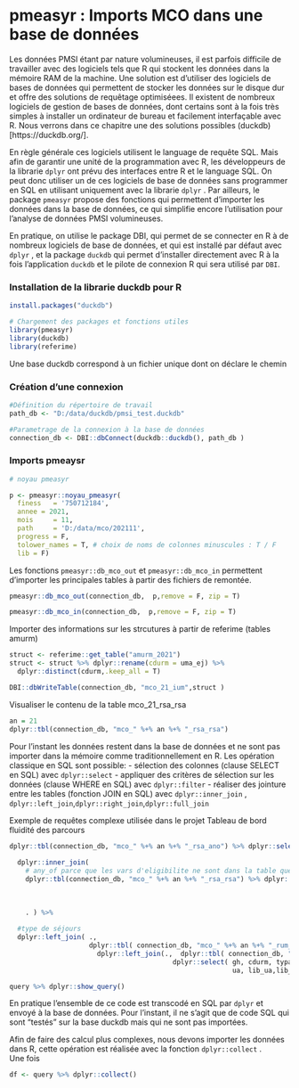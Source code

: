 # pmeasyr : Imports MCO dans une base de données

Les données PMSI étant par nature volumineuses, il est parfois difficile de travailler avec des logiciels tels que R qui stockent les données dans la mémoire RAM de la machine. Une solution est d'utiliser des logiciels de bases de données qui permettent de stocker les données sur le disque dur et offre des solutions de requêtage optimiséees. Il existent de nombreux logiciels de gestion de bases de données, dont certains sont à la fois très simples à installer un ordinateur de bureau et facilement interfaçable avec R. Nous verrons dans ce chapitre une des solutions possibles (duckdb)[https://duckdb.org/].

En règle générale ces logiciels utilisent le language de requête SQL. Mais afin de garantir une unité de la programmation avec R, les développeurs de la librarie ```dplyr``` ont prévu des interfaces entre R et le language SQL. On peut donc utiliser un de ces logiciels de base de données sans programmer en SQL en utilisant uniquement avec la librarie ```dplyr``` . Par ailleurs, le package ```pmeasyr``` propose des fonctions qui permettent d'importer les données dans la base de données, ce qui simplifie encore l'utilisation pour l'analyse de données PMSI volumineuses.

En pratique, on utilise le package DBI, qui permet de se connecter en R à de nombreux logiciels de base de données, et qui est installé par défaut avec ```dplyr``` , et la package ```duckdb``` qui permet d'installer directement avec R à la fois l'application ```duckdb``` et le pilote de connexion R qui sera utilisé par ```DBI```. 

### Installation de la librarie duckdb pour R
```r

install.packages("duckdb")

# Chargement des packages et fonctions utiles
library(pmeasyr)
library(duckdb)
library(referime)


```

Une base duckdb correspond à un fichier unique dont on déclare le chemin 

### Création d'une connexion
```r

#Définition du répertoire de travail
path_db <- "D:/data/duckdb/pmsi_test.duckdb"

#Parametrage de la connexion à la base de données
connection_db <- DBI::dbConnect(duckdb::duckdb(), path_db )


```

### Imports pmeaysr

```r
# noyau pmeasyr

p <- pmeasyr::noyau_pmeasyr(
  finess   = '750712184',
  annee = 2021,
  mois     = 11,
  path     = 'D:/data/mco/202111',
  progress = F,
  tolower_names = T, # choix de noms de colonnes minuscules : T / F
  lib = F)

```


Les fonctions ```pmeasyr::db_mco_out``` et ```pmeasyr::db_mco_in``` permettent d'importer les principales tables à partir des fichiers de remontée.

```r
pmeasyr::db_mco_out(connection_db,  p,remove = F, zip = T) 

pmeasyr::db_mco_in(connection_db,  p,remove = F, zip = T) 
```
Importer des informations sur les strcutures à partir de referime (tables amurm)
```r

struct <- referime::get_table("amurm_2021")
struct <- struct %>% dplyr::rename(cdurm = uma_ej) %>%
  dplyr::distinct(cdurm,.keep_all = T)

DBI::dbWriteTable(connection_db, "mco_21_ium",struct )

```

Visualiser le contenu de la table mco_21_rsa_rsa
```r
 
an = 21
dplyr::tbl(connection_db, "mco_" %+% an %+% "_rsa_rsa")
```

Pour l'instant les données restent dans la base de données et ne sont pas importer dans la mémoire comme traditionnellement en R. Les opération classique en SQL sont possible:
- sélection des colonnes (clause SELECT en SQL) avec ```dplyr::select```
- appliquer des critères de sélection sur les données (clause WHERE en SQL) avec ```dplyr::filter```
- réaliser des jointure entre les tables (fonction JOIN en SQL) avec ```dplyr::inner_join```  , ```dplyr::left_join```,```dplyr::right_join```,```dplyr::full_join```

Exemple de requêtes complexe utilisée dans le projet Tableau de bord fluidité des parcours
```r


dplyr::tbl(connection_db, "mco_" %+% an %+% "_rsa_ano") %>% dplyr::select(nas,cle_rsa,dtent,dtsort,factam, pbcmu, motnofact, typecont )  %>%
  
  dplyr::inner_join( 
    # any_of parce que les vars d'eligibilite ne sont dans la table que pour 2021
    dplyr::tbl(connection_db, "mco_" %+% an %+% "_rsa_rsa") %>% dplyr::select(any_of(c('cle_rsa','noseqrum','anseqta','ansor','moissor','ghm','noghs','sexe',
                                                                                       'agean','agejr','echpmsi','prov','schpmsi','dest','nbrum','duree','cdgeo',
                                                                                       'ell_gradation','surveillance_particuliere','resererve_hosp','rescrit_tarifaire',
                                                                                       'cat_nb_intervenants'))) ,
    . ) %>% 
  
  #type de séjours
  dplyr::left_join( .,
                    dplyr::tbl( connection_db, "mco_" %+% an %+% "_rum_rum" ) %>%  
                      dplyr::left_join(.,  dplyr::tbl( connection_db, "mco_" %+% an %+% "_ium" ) %>%
                                         dplyr::select( gh, cdurm, typaut, mode_hospit, nohop, lib_hop, uma,lib_uma, lib_cc9_uma,spe_uma,lib_spe_uma,
                                                        ua, lib_ua,lib_cc9_ua, spe_ua, lib_spe_ua, serv,lib_service, pole, lib_pole) ) ) -> query

```
```r

query %>% dplyr::show_query()

```


En pratique l'ensemble de ce code est transcodé en SQL par ```dplyr``` et envoyé à la base de données. Pour l'instant, il ne s'agit que de code SQL qui sont "testés" sur la base duckdb mais qui ne sont pas importées.

Afin de faire des calcul plus complexes, nous devons importer les données dans R, cette opération est réalisée avec la fonction ```dplyr::collect``` .  
Une fois
```r

df <- query %>% dplyr::collect()
```
